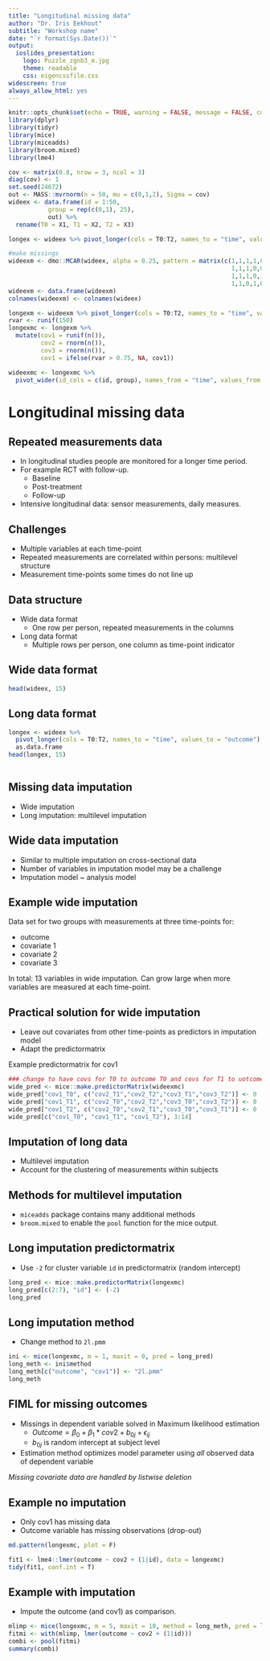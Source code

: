 ```yaml
---
title: "Longitudinal missing data"
author: "Dr. Iris Eekhout"
subtitle: "Workshop name"
date: "`r format(Sys.Date())`"
output: 
  ioslides_presentation:
    logo: Puzzle_zgnb3_m.jpg
    theme: readable
    css: eigencssfile.css
widescreen: true
always_allow_html: yes
---
```


```r
knitr::opts_chunk$set(echo = TRUE, warning = FALSE, message = FALSE, comment = ">")
library(dplyr)
library(tidyr)
library(mice)
library(miceadds)
library(broom.mixed)
library(lme4)

cov <- matrix(0.8, nrow = 3, ncol = 3)
diag(cov) <- 1
set.seed(24672)
out <- MASS::mvrnorm(n = 50, mu = c(0,1,2), Sigma = cov)
wideex <- data.frame(id = 1:50,
           group = rep(c(0,1), 25),
           out) %>%
  rename(T0 = X1, T1 = X2, T2 = X3)

longex <- wideex %>% pivot_longer(cols = T0:T2, names_to = "time", values_to = "outcome")

#make missings
wideexm <- dmo::MCAR(wideex, alpha = 0.25, pattern = matrix(c(1,1,1,1,0,
                                                              1,1,1,0,0,
                                                              1,1,1,0,1,
                                                              1,1,0,1,0), byrow = T, ncol = 5), f = c(0.25,0.25,0.25,0.25))
wideexm <- data.frame(wideexm)
colnames(wideexm) <- colnames(wideex)

longexm <- wideexm %>% pivot_longer(cols = T0:T2, names_to = "time", values_to = "outcome") 
rvar <- runif(150)
longexmc <- longexm %>%
  mutate(cov1 = runif(n()),
         cov2 = rnorm(n()),
         cov3 = rnorm(n()),
         cov1 = ifelse(rvar > 0.75, NA, cov1))

wideexmc <- longexmc %>%
  pivot_wider(id_cols = c(id, group), names_from = "time", values_from = c("outcome", "cov1", "cov2", "cov3"))
```

# Longitudinal missing data {data-background=Puzzle_zgnb3.jpg data-background-size=cover}

## Repeated measurements data

* In longitudinal studies people are monitored for a longer time period.
* For example RCT with follow-up.
  + Baseline
  + Post-treatment
  + Follow-up
* Intensive longitudinal data: sensor measurements, daily measures.


## Challenges

* Multiple variables at each time-point
* Repeated measurements are correlated within persons: multilevel structure
* Measurement time-points some times do not line up

## Data structure

* Wide data format
  + One row per person, repeated measurements in the columns
* Long data format
  + Multiple rows per person, one column as time-point indicator
  
## Wide data format

```R
head(wideex, 15)
```


## Long data format

```R
longex <- wideex %>% 
  pivot_longer(cols = T0:T2, names_to = "time", values_to = "outcome") %>% 
  as.data.frame
head(longex, 15)
 
```

## Missing data imputation

* Wide imputation
* Long imputation: multilevel imputation


## Wide data imputation

* Similar to multiple imputation on cross-sectional data
* Number of variables in imputation model may be a challenge
* Imputation model ~ analysis model


## Example wide imputation

Data set for two groups with measurements at three time-points for:

* outcome
* covariate 1
* covariate 2
* covariate 3


In total: 13 variables in wide imputation. Can grow large when more variables are measured at each time-point.

## Practical solution for wide imputation {.smaller}

* Leave out covariates from other time-points as predictors in imputation model
* Adapt the predictormatrix

Example predictormatrix for cov1 

```r
### change to have covs for T0 to outcome T0 and covs for T1 to uotcome T1 etx.
wide_pred <- mice::make.predictorMatrix(wideexmc)
wide_pred["cov1_T0", c("cov2_T1","cov2_T2","cov3_T1","cov3_T2")] <- 0
wide_pred["cov1_T1", c("cov2_T0","cov2_T2","cov3_T0","cov3_T2")] <- 0
wide_pred["cov1_T2", c("cov2_T0","cov2_T1","cov3_T0","cov3_T1")] <- 0
wide_pred[c("cov1_T0", "cov1_T1", "cov1_T2"), 3:14]
```

## Imputation of long data

* Multilevel imputation
* Account for the clustering of measurements within subjects

## Methods for multilevel imputation

* `miceadds` package contains many additional methods
* `broom.mixed` to enable the `pool` function for the mice output.

## Long imputation predictormatrix {.smaller}

* Use `-2` for cluster variable `id` in predictormatrix (random intercept)

```r
long_pred <- mice::make.predictorMatrix(longexmc)
long_pred[c(2:7), "id"] <- (-2)
long_pred

```

## Long imputation method {.smaller}

* Change method to `2l.pmm`

```r
ini <- mice(longexmc, m = 1, maxit = 0, pred = long_pred)
long_meth <- ini$method
long_meth[c("outcome", "cov1")] <- "2l.pmm"
long_meth

```

## FIML for missing outcomes

* Missings in dependent variable solved in Maximum likelihood estimation
  + $Outcome = \beta_0 + \beta_1*cov2 + b_{0j} + \epsilon_{ij}$
  + $b_{0j}$ is random intercept at subject level
* Estimation method optimizes model parameter using *all* observed data of dependent variable

*Missing covariate data are handled by listwise deletion*

## Example no imputation {.smaller}

* Only cov1 has missing data
* Outcome variable has missing observations (drop-out)

```r
md.pattern(longexmc, plot = F)
```

```r
fit1 <- lme4::lmer(outcome ~ cov2 + (1|id), data = longexmc)
tidy(fit1, conf.int = T)

```

## Example with imputation

* Impute the outcome (and cov1) as comparison.

```r
mlimp <- mice(longexmc, m = 5, maxit = 10, method = long_meth, pred = long_pred, print = F, seed = 899)
fitmi <- with(mlimp, lmer(outcome ~ cov2 + (1|id)))
combi <- pool(fitmi)
summary(combi)
```

